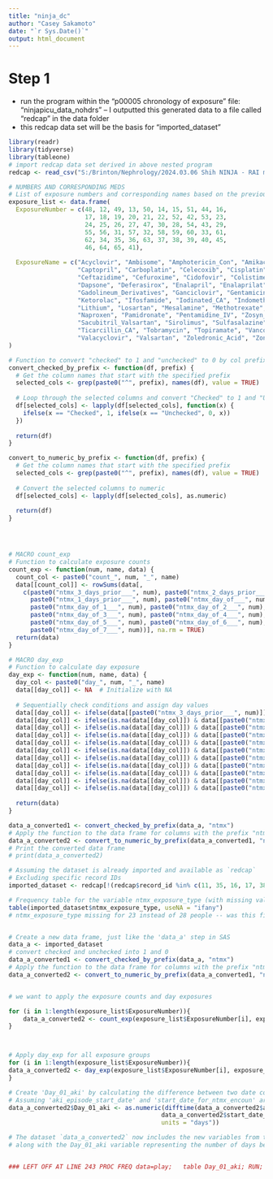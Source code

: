 ```yaml
---
title: "ninja_dc"
author: "Casey Sakamoto"
date: "`r Sys.Date()`"
output: html_document
---
```


# Step 1
- run the program within the "p00005 chronology of exposure" file: "ninjapicu_data_nohdrs" -- I outputted this generated data to a file called "redcap" in the data folder
- this redcap data set will be the basis for "imported_dataset"

```r
library(readr)
library(tidyverse)
library(tableone)
# import redcap data set derived in above nested program 
redcap <- read_csv("S:/Brinton/Nephrology/2024.03.06 Shih NINJA - RAI mephrotoxin exposures in ICU and clincal course retrospective cohort/data/redcap.csv")

# NUMBERS AND CORRESPONDING MEDS
# List of exposure numbers and corresponding names based on the previous function calls
exposure_list <- data.frame(
  ExposureNumber = c(48, 12, 49, 13, 50, 14, 15, 51, 44, 16, 
                     17, 18, 19, 20, 21, 22, 52, 42, 53, 23, 
                     24, 25, 26, 27, 47, 30, 28, 54, 43, 29, 
                     55, 56, 31, 57, 32, 58, 59, 60, 33, 61, 
                     62, 34, 35, 36, 63, 37, 38, 39, 40, 45, 
                     46, 64, 65, 41),
  
  ExposureName = c("Acyclovir", "Ambisome", "Amphotericin_Con", "Amikacin", "Aspirin", 
                   "Captopril", "Carboplatin", "Celecoxib", "Cisplatin", "Cefotaxime",
                   "Ceftazidime", "Cefuroxime", "Cidofovir", "Colistimethate", "Cyclosporine", 
                   "Dapsone", "Deferasirox", "Enalapril", "Enalaprilat", "Foscarnet", 
                   "Gadolineum_Derivatives", "Ganciclovir", "Gentamicin", "Ibuprofen", 
                   "Ketorolac", "Ifosfamide", "Iodinated_CA", "Indomethacin", "Lisinopril", 
                   "Lithium", "Losartan", "Mesalamine", "Methotrexate", "Mitomycin", "Nafcillin", 
                   "Naproxen", "Pamidronate", "Pentamidine_IV", "Zosyn_Piperacillin", "Polymyxin_B", 
                   "Sacubitril_Valsartan", "Sirolimus", "Sulfasalazine", "Tacrolimus", "Tenofovir", 
                   "Ticarcillin_CA", "Tobramycin", "Topiramate", "Vancomycin", "Valganciclovir", 
                   "Valacyclovir", "Valsartan", "Zoledronic_Acid", "Zonisamide")
)
```

```r
# Function to convert "checked" to 1 and "unchecked" to 0 by col prefix name
convert_checked_by_prefix <- function(df, prefix) {
  # Get the column names that start with the specified prefix
  selected_cols <- grep(paste0("^", prefix), names(df), value = TRUE)
  
  # Loop through the selected columns and convert "Checked" to 1 and "Unchecked" to 0
  df[selected_cols] <- lapply(df[selected_cols], function(x) {
    ifelse(x == "Checked", 1, ifelse(x == "Unchecked", 0, x))
  })
  
  return(df)
}

convert_to_numeric_by_prefix <- function(df, prefix) {
  # Get the column names that start with the specified prefix
  selected_cols <- grep(paste0("^", prefix), names(df), value = TRUE)
  
  # Convert the selected columns to numeric
  df[selected_cols] <- lapply(df[selected_cols], as.numeric)
  
  return(df)
}




# MACRO count_exp
# Function to calculate exposure counts
count_exp <- function(num, name, data) {
  count_col <- paste0("count_", num, "_", name)
  data[[count_col]] <- rowSums(data[, 
    c(paste0("ntmx_3_days_prior___", num), paste0("ntmx_2_days_prior___", num),
      paste0("ntmx_1_days_prior___", num), paste0("ntmx_day_of___", num),
      paste0("ntmx_day_of_1___", num), paste0("ntmx_day_of_2___", num),
      paste0("ntmx_day_of_3___", num), paste0("ntmx_day_of_4___", num),
      paste0("ntmx_day_of_5___", num), paste0("ntmx_day_of_6___", num),
      paste0("ntmx_day_of_7___", num))], na.rm = TRUE)
  return(data)
}

# MACRO day_exp
# Function to calculate day exposure
day_exp <- function(num, name, data) {
  day_col <- paste0("day_", num, "_", name)
  data[[day_col]] <- NA  # Initialize with NA
  
  # Sequentially check conditions and assign day values
  data[[day_col]] <- ifelse(data[[paste0("ntmx_3_days_prior___", num)]] == 1, -3, data[[day_col]])
  data[[day_col]] <- ifelse(is.na(data[[day_col]]) & data[[paste0("ntmx_2_days_prior___", num)]] == 1, -2, data[[day_col]])
  data[[day_col]] <- ifelse(is.na(data[[day_col]]) & data[[paste0("ntmx_1_days_prior___", num)]] == 1, -1, data[[day_col]])
  data[[day_col]] <- ifelse(is.na(data[[day_col]]) & data[[paste0("ntmx_day_of___", num)]] == 1, 0, data[[day_col]])
  data[[day_col]] <- ifelse(is.na(data[[day_col]]) & data[[paste0("ntmx_day_of_1___", num)]] == 1, 1, data[[day_col]])
  data[[day_col]] <- ifelse(is.na(data[[day_col]]) & data[[paste0("ntmx_day_of_2___", num)]] == 1, 2, data[[day_col]])
  data[[day_col]] <- ifelse(is.na(data[[day_col]]) & data[[paste0("ntmx_day_of_3___", num)]] == 1, 3, data[[day_col]])
  data[[day_col]] <- ifelse(is.na(data[[day_col]]) & data[[paste0("ntmx_day_of_4___", num)]] == 1, 4, data[[day_col]])
  data[[day_col]] <- ifelse(is.na(data[[day_col]]) & data[[paste0("ntmx_day_of_5___", num)]] == 1, 5, data[[day_col]])
  data[[day_col]] <- ifelse(is.na(data[[day_col]]) & data[[paste0("ntmx_day_of_6___", num)]] == 1, 6, data[[day_col]])
  data[[day_col]] <- ifelse(is.na(data[[day_col]]) & data[[paste0("ntmx_day_of_7___", num)]] == 1, 7, data[[day_col]])
  
  return(data)
}


```

```r
data_a_converted1 <- convert_checked_by_prefix(data_a, "ntmx")
# Apply the function to the data frame for columns with the prefix "ntmx"
data_a_converted2 <- convert_to_numeric_by_prefix(data_a_converted1, "ntmx")
# Print the converted data frame
# print(data_a_converted2)

```


```r
# Assuming the dataset is already imported and available as `redcap`
# Excluding specific record IDs
imported_dataset <- redcap[!(redcap$record_id %in% c(11, 35, 16, 17, 38, 48, 44, 58, 74, 18, 46, 70, 26)), ]

# Frequency table for the variable ntmx_exposure_type (with missing values included)
table(imported_dataset$ntmx_exposure_type, useNA = "ifany")
# ntmx_exposure_type missing for 23 instead of 28 people -- was this figured out?


# Create a new data frame, just like the 'data_a' step in SAS
data_a <- imported_dataset
# convert checked and unchecked into 1 and 0
data_a_converted1 <- convert_checked_by_prefix(data_a, "ntmx")
# Apply the function to the data frame for columns with the prefix "ntmx"
data_a_converted2 <- convert_to_numeric_by_prefix(data_a_converted1, "ntmx")


# we want to apply the exposure counts and day exposures

for (i in 1:length(exposure_list$ExposureNumber)){
    data_a_converted2 <- count_exp(exposure_list$ExposureNumber[i], exposure_list$ExposureName[i], data_a_converted2)
}



# Apply day_exp for all exposure groups
for (i in 1:length(exposure_list$ExposureNumber)){
data_a_converted2 <- day_exp(exposure_list$ExposureNumber[i], exposure_list$ExposureName[i], data_a_converted2)
}

# Create 'Day_01_aki' by calculating the difference between two date columns
# Assuming 'aki_episode_start_date' and 'start_date_for_ntmx_encoun' are in Date format
data_a_converted2$Day_01_aki <- as.numeric(difftime(data_a_converted2$aki_episode_start_date, 
                                          data_a_converted2$start_date_for_ntmx_encoun, 
                                          units = "days"))

# The dataset `data_a_converted2` now includes the new variables from the count_exp and day_exp functions,
# along with the Day_01_aki variable representing the number of days between the two dates.


### LEFT OFF AT LINE 243 PROC FREQ data=play;   table Day_01_aki; RUN; in chronology of exposure with aki program listed above


```




